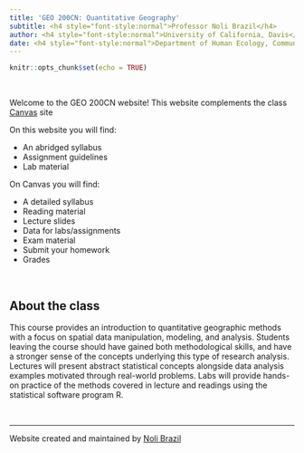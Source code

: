 ```yaml
---
title: 'GEO 200CN: Quantitative Geography'
subtitle: <h4 style="font-style:normal">Professor Noli Brazil</h4>
author: <h4 style="font-style:normal">University of California, Davis</h4>
date: <h4 style="font-style:normal">Department of Human Ecology, Community and Regional Development</h4>
---
```



<style>
p.comment {
background-color: #DBDBDB;
padding: 10px;
border: 1px solid black;
margin-left: 25px;
border-radius: 5px;
font-style: italic;
}

.figure {
   margin-top: 20px;
   margin-bottom: 20px;
}

h1.title {
  font-weight: bold;
  font-family: Arial;  
}

h2.title {
  font-family: Arial;  
}

</style>


<style type="text/css">
#TOC {
  font-size: 13px;
  font-family: Arial;
}
</style>

</style>

```r
knitr::opts_chunk$set(echo = TRUE)
```

\


Welcome to the GEO 200CN website!  This website complements the class [Canvas](https://login.canvas.ucdavis.edu/) site  

On this website you will find:

* An abridged syllabus
* Assignment guidelines 
* Lab material

On Canvas you will find:

* A detailed syllabus
* Reading material
* Lecture slides
* Data for labs/assignments
* Exam material
* Submit your homework
* Grades

\


## About the class

This course provides an introduction to quantitative geographic methods with a focus on spatial data manipulation, modeling, and analysis.  Students leaving the course should have gained both methodological skills, and have a stronger sense of the concepts underlying this type of research analysis. Lectures will present abstract statistical concepts alongside data analysis examples motivated through real-world problems.  Labs will provide hands-on practice of the methods covered in lecture and readings using the statistical software program R. 

<br>



***

Website created and maintained by [Noli Brazil](https://nbrazil.faculty.ucdavis.edu/)
